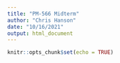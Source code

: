 ```yaml
---
title: "PM-566 Midterm"
author: "Chris Hanson"
date: "10/16/2021"
output: html_document
---
```


```r
knitr::opts_chunk$set(echo = TRUE)
```
